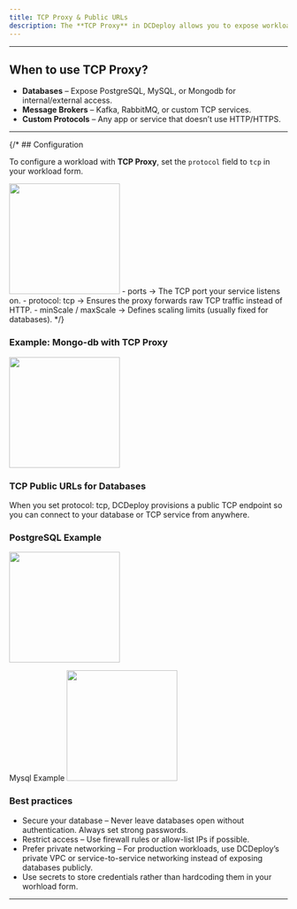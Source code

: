 ```yaml
---
title: TCP Proxy & Public URLs
description: The **TCP Proxy** in DCDeploy allows you to expose workloads that communicate over **raw TCP protocols** (non-HTTP). This is especially useful for **databases, message brokers, and custom TCP-based services**. With **TCP Public URLs**, you can also securely connect to these services from outside DCDeploy.
---
```


---

## When to use TCP Proxy?

-  **Databases** – Expose PostgreSQL, MySQL, or Mongodb for internal/external access.  
-  **Message Brokers** – Kafka, RabbitMQ, or custom TCP services.  
-  **Custom Protocols** – Any app or service that doesn’t use HTTP/HTTPS.  

---

{/* ## Configuration

To configure a workload with **TCP Proxy**, set the `protocol` field to `tcp` in your workload form.

<img height="200" src="images/db-config.png" />
- ports → The TCP port your service listens on.
- protocol: tcp → Ensures the proxy forwards raw TCP traffic instead of HTTP.
- minScale / maxScale → Defines scaling limits (usually fixed for databases). */}

### Example: Mongo-db with TCP Proxy
<img height="200" src="images/db-mongo-form.png" />  

### TCP Public URLs for Databases
When you set protocol: tcp, DCDeploy provisions a public TCP endpoint so you can connect to your database or TCP service from anywhere.

### PostgreSQL Example

<img height="200" src="images/db-pg-form.png" />

Mysql Example
<img height="200" src="images/db-mysql-form.png" />   

### Best practices
- Secure your database – Never leave databases open without authentication. Always set strong passwords.
- Restrict access – Use firewall rules or allow-list IPs if possible.
- Prefer private networking – For production workloads, use DCDeploy’s private VPC or service-to-service networking instead of exposing databases publicly.
- Use secrets to store credentials rather than hardcoding them in your worhload form.

--- 
